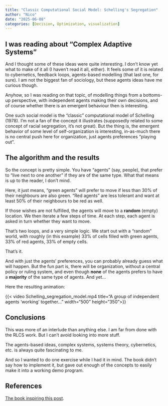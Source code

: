 ```yaml
---
title: "Classic Computational Social Model: Schelling's Segregation"
author: "Nico"
date: "2025-06-08"
categories: [Decision, Optimization, visualization]
---
```


## I was reading about "Complex Adaptive Systems"

And I thought some of these ideas were quite interesting. I don't know yet what to make of it all (I haven't read it all, either). It feels some of it is related to cybernetics, feedback loops, agents-based modelling (that last one, for sure). I am not the biggest fan of sociology, but these agents ideas have me curious though.

Anyhow, so I was reading on that topic, of modelling things from a bottoms-up perspective, with independent agents making their own decisions, and of course whether there is an emergent behaviour then is interesting.

One such social model is the "classic" computational model of Schelling (1978). I'm not a fan of the concept it illustrates (supposedly related to some concept of racial segregation, it's not great). But the thing is, the emergent behavior of some level of self-organization is interesting, in-as-much there is no central push here for organization, just agents preferences "playing out".

## The algorithm and the results

So the concept is pretty simple. You have "agents" (say, people), that prefer to "live next to one another" if they are of the same type. What that means is up to the reader, I don't mind.

Here, it just means, "green agents" will prefer to move if less than 30% of their neighbours are also green. "Red agents" are less tolerant and want at least 50% of their neighbours to be red as well.

If those wishes are not fulfilled, the agents will move to a **random** (empty) location. We then iterate a few steps of time. At each step, each agent is asked in turn whether they want to move.

That's two loops, and a very simple logic. We start out with a "random" world, with roughly (in this example) 33% of cells filled with green agents, 33% of red agents, 33% of empty cells.

That's it.

And with just the agents' preferences, you can probably already guess what will happen. But the fun part is, there will be organization, without a central policy or ruling system, and even though **none** of the agents prefers to have a **majority** of the same type of agents. And yet...

Here the resulting animation:

{{< video Schelling_segregation_model.mp4 title="A group of independent agents 'working' together..." width="500" height="350">}}

## Conclusions

This was more of an interlude than anything else. I am far from done with the RLCS work. But I can't avoid looking into more stuff.

The agents-based ideas, complex systems, systems theory, cybernetics, etc. is always quite fascinating to me.

And so I wanted to do one exercise while I had it in mind. The book didn't say how to implement it, but gave out enough of the concepts to easily make it into a working demo program.

## References

[The book inspiring this post](https://www.amazon.com/Complex-Adaptive-Systems-Introduction-Computational/dp/0691127026/ref=sr_1_1?dib=eyJ2IjoiMSJ9.VM-rM2hdEFBCpIpPCEgWSt0D-fDx4wlh41nHiCB7DKqIuU02qwIckrZhka9A877tKuOr60qfJwC0Q54QM4EkxV8ZzylXxGThMegSj2lq9S8uFXgdv499i5eVplHkzJFxPKzR8seN2mdWwCFe38Hle1zODy-ggNhniLV7E5TCC0sHqRjRmVH0hi1OALxHoDTmbDpBYj8sLhU1btPXvMdSmKw1KQlZfpBEN0SHpu8hdg0.2Od9HDP8fW2PW3fOXey0VnKYZhW_3ecQPv7T1w-qqMY&dib_tag=se&keywords=Complex+Adaptive+Systems&qid=1749400411&sr=8-1).
